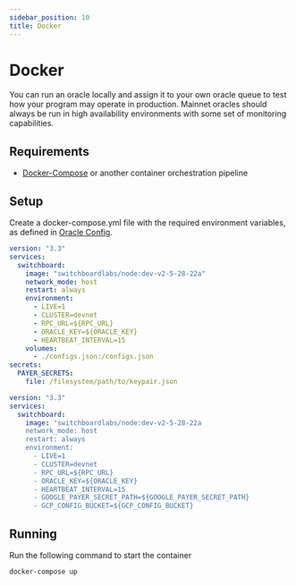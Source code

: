 ```yaml
---
sidebar_position: 10
title: Docker
---
```


# Docker

You can run an oracle locally and assign it to your own oracle queue to test how your program may operate in production. Mainnet oracles should always be run in high availability environments with some set of monitoring capabilities.

## Requirements

- [Docker-Compose](https://docs.docker.com/compose/install/) or another container orchestration pipeline

## Setup

Create a docker-compose.yml file with the required environment variables, as defined in [Oracle Config](./#config).


<Tabs>
<TabItem value="local" label="Local Machine" default>

```yaml title="docker-compose.yml"
version: "3.3"
services:
  switchboard:
    image: "switchboardlabs/node:dev-v2-5-28-22a"
    network_mode: host
    restart: always
    environment:
      - LIVE=1
      - CLUSTER=devnet
      - RPC_URL=${RPC_URL}
      - ORACLE_KEY=${ORACLE_KEY}
      - HEARTBEAT_INTERVAL=15
    volumes:
      - ./configs.json:/configs.json
secrets:
  PAYER_SECRETS:
    file: /filesystem/path/to/keypair.json
```

</TabItem>
<TabItem value="gcp" label="Google Container">

```yaml title="docker-compose.yml"
version: "3.3"
services:
  switchboard:
    image: "switchboardlabs/node:dev-v2-5-28-22a
    network_mode: host
    restart: always
    environment:
      - LIVE=1
      - CLUSTER=devnet
      - RPC_URL=${RPC_URL}
      - ORACLE_KEY=${ORACLE_KEY}
      - HEARTBEAT_INTERVAL=15
      - GOOGLE_PAYER_SECRET_PATH=${GOOGLE_PAYER_SECRET_PATH}
      - GCP_CONFIG_BUCKET=${GCP_CONFIG_BUCKET}
```

</TabItem>

</Tabs>

## Running

Run the following command to start the container

```bash
docker-compose up
```
